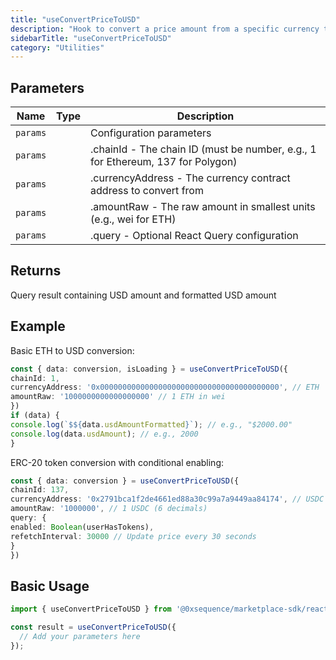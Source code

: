 ```yaml
---
title: "useConvertPriceToUSD"
description: "Hook to convert a price amount from a specific currency to USD Converts cryptocurrency amounts to their USD equivalent using current exchange rates. Fetches currency data and calculates the USD value based on the provided amount and currency address."
sidebarTitle: "useConvertPriceToUSD"
category: "Utilities"
---
```


## Parameters

| Name | Type | Description |
|------|------|-------------|
| `params` |  | Configuration parameters |
| `params` |  | .chainId - The chain ID (must be number, e.g., 1 for Ethereum, 137 for Polygon) |
| `params` |  | .currencyAddress - The currency contract address to convert from |
| `params` |  | .amountRaw - The raw amount in smallest units (e.g., wei for ETH) |
| `params` |  | .query - Optional React Query configuration |

## Returns

Query result containing USD amount and formatted USD amount

## Example

Basic ETH to USD conversion:
```typescript
const { data: conversion, isLoading } = useConvertPriceToUSD({
chainId: 1,
currencyAddress: '0x0000000000000000000000000000000000000000', // ETH
amountRaw: '1000000000000000000' // 1 ETH in wei
})
if (data) {
console.log(`$${data.usdAmountFormatted}`); // e.g., "$2000.00"
console.log(data.usdAmount); // e.g., 2000
}
```

ERC-20 token conversion with conditional enabling:
```typescript
const { data: conversion } = useConvertPriceToUSD({
chainId: 137,
currencyAddress: '0x2791bca1f2de4661ed88a30c99a7a9449aa84174', // USDC on Polygon
amountRaw: '1000000', // 1 USDC (6 decimals)
query: {
enabled: Boolean(userHasTokens),
refetchInterval: 30000 // Update price every 30 seconds
}
})
```

## Basic Usage

```typescript
import { useConvertPriceToUSD } from '@0xsequence/marketplace-sdk/react/hooks';

const result = useConvertPriceToUSD({
  // Add your parameters here
});
```

